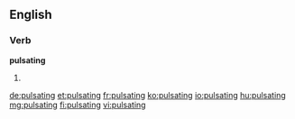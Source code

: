 ==English==

===Verb===
'''pulsating'''

# {{present participle of|pulsate}}

[[de:pulsating]]
[[et:pulsating]]
[[fr:pulsating]]
[[ko:pulsating]]
[[io:pulsating]]
[[hu:pulsating]]
[[mg:pulsating]]
[[fi:pulsating]]
[[vi:pulsating]]